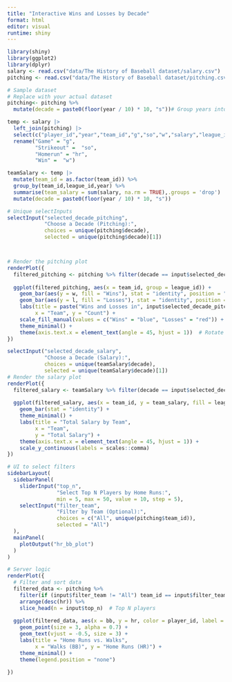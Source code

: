 ```yaml
---
title: "Interactive Wins and Losses by Decade"
format: html
editor: visual
runtime: shiny
---
```


```r
library(shiny)
library(ggplot2)
library(dplyr)
salary <- read.csv("data/The History of Baseball dataset/salary.csv")
pitching <- read.csv("data/The History of Baseball dataset/pitching.csv")

# Sample dataset
# Replace with your actual dataset
pitching<- pitching %>%
  mutate(decade = paste0(floor(year / 10) * 10, "s"))# Group years into decades

```

```r
temp <- salary |> 
  left_join(pitching) |> 
  select(c("player_id","year","team_id","g","so","w","salary","league_id","hr")) |> 
  rename("Game" = "g",
         "Strikeout" =  "so",
         "Homerun" = "hr",
         "Win" =  "w") 

teamSalary <- temp |> 
  mutate(team_id = as.factor(team_id)) %>%
  group_by(team_id,league_id,year) %>% 
  summarise(team_salary = sum(salary, na.rm = TRUE),.groups = 'drop') |> 
  mutate(decade = paste0(floor(year / 10) * 10, "s"))
```

```r
# Unique selectInputs
selectInput("selected_decade_pitching", 
            "Choose a Decade (Pitching):", 
            choices = unique(pitching$decade), 
            selected = unique(pitching$decade)[1])



# Render the pitching plot
renderPlot({
  filtered_pitching <- pitching %>% filter(decade == input$selected_decade_pitching)
  
  ggplot(filtered_pitching, aes(x = team_id, group = league_id)) +
    geom_bar(aes(y = w, fill = "Wins"), stat = "identity", position = "dodge", alpha = 0.4) +
    geom_bar(aes(y = l, fill = "Losses"), stat = "identity", position = "dodge", alpha = 0.4) +
    labs(title = paste("Wins and Losses in", input$selected_decade_pitching), 
         x = "Team", y = "Count") +
    scale_fill_manual(values = c("Wins" = "blue", "Losses" = "red")) +
    theme_minimal() +
    theme(axis.text.x = element_text(angle = 45, hjust = 1))  # Rotate labels for clarity
})

selectInput("selected_decade_salary", 
            "Choose a Decade (Salary):", 
            choices = unique(teamSalary$decade), 
            selected = unique(teamSalary$decade)[1])
# Render the salary plot
renderPlot({
  filtered_salary <- teamSalary %>% filter(decade == input$selected_decade_salary)
  
  ggplot(filtered_salary, aes(x = team_id, y = team_salary, fill = league_id)) +
    geom_bar(stat = "identity") +
    theme_minimal() +
    labs(title = "Total Salary by Team",
         x = "Team",
         y = "Total Salary") +
    theme(axis.text.x = element_text(angle = 45, hjust = 1)) +
    scale_y_continuous(labels = scales::comma)
})
```

```r
# UI to select filters
sidebarLayout(
  sidebarPanel(
    sliderInput("top_n", 
                "Select Top N Players by Home Runs:", 
                min = 5, max = 50, value = 10, step = 5),
    selectInput("filter_team", 
                "Filter by Team (Optional):", 
                choices = c("All", unique(pitching$team_id)), 
                selected = "All")
  ),
  mainPanel(
    plotOutput("hr_bb_plot")
  )
)

# Server logic
renderPlot({
  # Filter and sort data
  filtered_data <- pitching %>%
    filter(if (input$filter_team != "All") team_id == input$filter_team else TRUE) %>%
    arrange(desc(hr)) %>%
    slice_head(n = input$top_n)  # Top N players
  
  ggplot(filtered_data, aes(x = bb, y = hr, color = player_id, label = player_id)) +
    geom_point(size = 3, alpha = 0.7) +
    geom_text(vjust = -0.5, size = 3) +
    labs(title = "Home Runs vs. Walks", 
         x = "Walks (BB)", y = "Home Runs (HR)") +
    theme_minimal() +
    theme(legend.position = "none")

})


```
